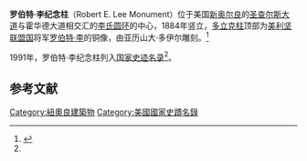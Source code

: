 {{Infobox_nrhp | name =罗伯特·李纪念柱
  | nrhp_type = 
  | image = LeeCircleLibraryShrinersCard.jpg
  | caption = 
  | location= [[新奥尔良|新奥尔良]][[李氏圆环|李氏圆环]]
  | lat_degrees = 29
  | lat_minutes = 56
  | lat_seconds = 35
  | lat_direction = N
  | long_degrees = 90
  | long_minutes = 4
  | long_seconds = 20
  | long_direction = W
  | built =1884年
  | architect= Roy,John; Doyle,Alexander
  | architecture= 
  | added = 1991年3月19日
  | refnum=91000254<ref name="nris">{{NRISref|2008a}}</ref>
}}
'''罗伯特·李纪念柱'''（Robert E. Lee Monument）位于美国[[新奥尔良|新奥尔良]]的[[圣查尔斯大道|圣查尔斯大道]]与霍华德大道相交汇的[[李氏圆环|李氏圆环]]的中心，1884年竖立，[[多立克柱式|多立克柱]]顶部为[[美利坚联盟国|美利坚联盟国]]将军[[罗伯特·李|罗伯特·李]]的铜像，由亚历山大·多伊尔雕刻。<ref>{{cite web |url=http://www.rootsweb.ancestry.com/~ohjeffer/doylebioindex/adoyle.html |title=存档副本 |accessdate=2011-12-28 |deadurl=yes |archiveurl=https://web.archive.org/web/20110811061202/http://www.rootsweb.ancestry.com/~ohjeffer/doylebioindex/adoyle.html |archivedate=2011-08-11 }}</ref>

1991年，罗伯特·李纪念柱列入[[国家史迹名录|国家史迹名录]]<ref name=nris/>。

==参考文献==
{{reflist}}

[[Category:紐奧良建築物|Category:紐奧良建築物]]
[[Category:美國國家史蹟名錄|Category:美國國家史蹟名錄]]